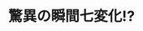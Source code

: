 ﻿---
title: "驚異の瞬間七変化!?"
category: "工学院"
vol: 37
interviewee: "古屋 秀峰 "
url: ""
tags: ["分子","構造","ペプチド","温度"]
pdf: "37-5.pdf"
career: ""
preface: "らせん構造をとるポリペプチドについての研究。温度を変えることで右巻きから左巻きへ分子構造が変わる理由を研究している。"
---
